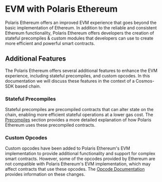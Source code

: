 # EVM with Polaris Ethereum

Polaris Ethereum offers an improved EVM experience that goes beyond the basic implementation of Ethereum.
In addition to the reliable and consistent Ethereum functionality, Polaris Ethereum offers developers the 
creation of stateful precompiles & custom modules that developers can use to create more efficient and 
powerful smart contracts.

## Additional Features

The Polaris Ethereum offers several additional features to enhance the EVM experience, 
including stateful precompiles, and custom opcodes. In this documentation we will discuss
these features in the context of a Cosmos-SDK based chain.

### Stateful Precompiles
Stateful precompiles are precompiled contracts that can alter state on the 
chain, enabling more efficient stateful operations at a lower gas cost. 
The [Precompiles] section provides a more detailed explanation of 
how Polaris Ethereum uses these precompiled contracts.

### Custom Opcodes

Custom opcodes have been added to Polaris Ethereum's EVM implementation to provide additional 
functionality and support for complex smart contracts. However, some of the opcodes 
provided by Ethereum are not compatible with Polaris Ethereum's EVM implementation, 
which may affect contracts that use these opcodes. The [Opcode Documentation] 
provides information on these changes.

[Precompiles]: ./precompile-overview
[Opcode Documentation]: ./opcodes